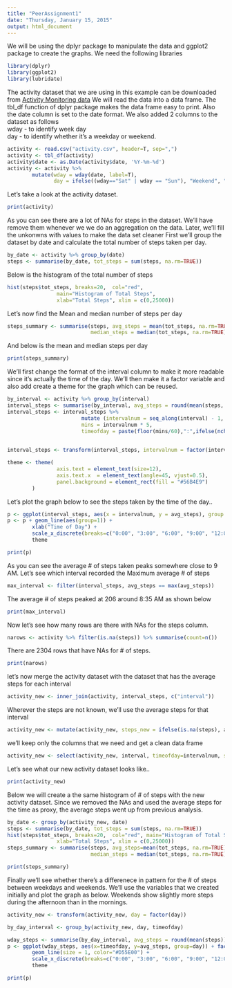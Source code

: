```yaml
---
title: "PeerAssignment1"
date: "Thursday, January 15, 2015"
output: html_document
---
```


We will be using the dplyr package to manipulate the data and ggplot2 package to 
create the graphs. We need the following libraries


```r
library(dplyr)
library(ggplot2)
library(lubridate)
```
The activity dataset that we are using in this example can be downloaded from 
<a href="https://d396qusza40orc.cloudfront.net/repdata%2Fdata%2Factivity.zip">Activity Monitoring data</a>
We will read the data into a data frame. The tbl_df function of dplyr package makes the data frame 
easy to print. Also the date column is set to the date format. We also added 2 columns to the dataset as follows <br/>
wday - to identify week day <br/>
day - to identify whether it's a weekday or weekend. 

```r
activity <- read.csv("activity.csv", header=T, sep=",")
activity <- tbl_df(activity)
activity$date <- as.Date(activity$date, '%Y-%m-%d')
activity <- activity %>% 
        mutate(wday = wday(date, label=T), 
               day = ifelse((wday=="Sat" | wday == "Sun"), "Weekend", "Weekday"))
```

Let's take a look at the activity dataset.
```r
print(activity)
```
As you can see there are a lot of NAs for steps in the dataset. We'll have remove them whenever we
we do an aggregation on the data. Later, we'll fill the unkonwns with values to make the data set cleaner
First we'll group the dataset by date and calculate the total number of steps taken per day.

```r
by_date <- activity %>% group_by(date)
steps <- summarise(by_date, tot_steps = sum(steps, na.rm=TRUE))

```

Below is the histogram of the total number of steps 

```r
hist(steps$tot_steps, breaks=20,  col="red", 
                main="Histogram of Total Steps", 
                xlab="Total Steps", xlim = c(0,25000))

```

Let's now find the Mean and median number of steps per day

```r
steps_summary <- summarise(steps, avg_steps = mean(tot_steps, na.rm=TRUE), 
                           median_steps = median(tot_steps, na.rm=TRUE))
```

And below is the mean and median steps per day
```r
print(steps_summary)
```

We'll first change the format of the interval column to make it more readable since it's actually the time of the day. We'll then make it a factor variable and also add create a theme for the graph which can be reused.

```r
by_interval <- activity %>% group_by(interval)
interval_steps <- summarise(by_interval, avg_steps = round(mean(steps, na.rm=TRUE)))
interval_steps <- interval_steps %>% 
                        mutate (intervalnum = seq_along(interval) - 1,
                        mins = intervalnum * 5,
                        timeofday = paste(floor(mins/60),":",ifelse(nchar(mins%%60)==1,paste("0",mins%%60,sep=""),mins%%60), sep="")) 
        

interval_steps <- transform(interval_steps, intervalnum = factor(intervalnum, labels = timeofday))

theme <- theme(
                axis.text = element_text(size=12),
                axis.text.x  = element_text(angle=45, vjust=0.5),
                panel.background = element_rect(fill = "#56B4E9")
        )
```
Let's plot the graph below to see the steps taken by the time of the day..

```r
p <- ggplot(interval_steps, aes(x = intervalnum, y = avg_steps), group = 1)
p <- p + geom_line(aes(group=1)) + 
        xlab("Time of Day") + 
        scale_x_discrete(breaks=c("0:00", "3:00", "6:00", "9:00", "12:00","15:00","18:00","21:00","24:00")) +
        theme
```

```r
print(p)
```

As you can see the average # of steps taken peaks somewhere close to 9 AM. Let's see which interval
recorded the Maximum average # of steps 

```r
max_interval <- filter(interval_steps, avg_steps == max(avg_steps))
```

The average # of steps peaked at 206 around 8:35 AM as shown below

```r
print(max_interval)
```

Now let's see how many rows are there with NAs for the steps column. 

```r
narows <- activity %>% filter(is.na(steps)) %>% summarise(count=n())
```
There are 2304 rows that have NAs for # of steps.
```r
print(narows)
```


let's now merge the activity dataset with the dataset that has the average steps for each interval

```r
activity_new <- inner_join(activity, interval_steps, c("interval"))
```

Wherever the steps are not known, we'll use the average steps for that interval

```r
activity_new <- mutate(activity_new, steps_new = ifelse(is.na(steps), avg_steps, steps))

```

we'll keep only the columns that we need and get a clean data frame

```r
activity_new <- select(activity_new, interval, timeofday=intervalnum, steps = steps_new, date, wday, day)
```
Let's see what our new activity dataset looks like..

```r
print(activity_new)

```
Below we will create a the same histogram of # of steps with the new activity dataset. Since we removed the NAs and used the average steps for the time as proxy, the average steps went up from previous analysis.
```r
by_date <- group_by(activity_new, date)
steps <- summarise(by_date, tot_steps = sum(steps, na.rm=TRUE))
hist(steps$tot_steps, breaks=20,  col="red", main="Histogram of Total Steps", 
                xlab="Total Steps", xlim = c(0,25000))
steps_summary <- summarise(steps, avg_steps=mean(tot_steps, na.rm=TRUE), 
                           median_steps = median(tot_steps, na.rm=TRUE))
```

```r
print(steps_summary)
```

Finally we'll see whether there's a differenece in pattern for the # of steps between weekdays and weekends. We'll use the variables that we created initially and plot the graph as below. Weekends show slightly more steps during the afternoon than in the mornings.

```r

activity_new <- transform(activity_new, day = factor(day))

by_day_interval <- group_by(activity_new, day, timeofday)

wday_steps <- summarise(by_day_interval, avg_steps = round(mean(steps)))
p <- ggplot(wday_steps, aes(x=timeofday, y=avg_steps, group=day)) + facet_wrap(~day, nrow=2) + 
        geom_line(size = 1, color="#D55E00") +
        scale_x_discrete(breaks=c("0:00", "3:00", "6:00", "9:00", "12:00","15:00","18:00","21:00","24:00")) +
        theme
```
```r
print(p)
```

